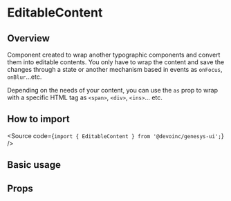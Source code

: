 

<Meta of={Stories} />

# EditableContent

## Overview

Component created to wrap another typographic components and convert them into
editable contents.
You only have to wrap the content and save the changes through a state or
another mechanism based in events as `onFocus`, `onBlur`...etc.

Depending on the needs of your content, you can use the `as` prop to wrap with
a specific HTML tag as `<span>`, `<div>`, `<ins>`... etc.

## How to import

<Source code={`import { EditableContent } from '@devoinc/genesys-ui';`} />

## Basic usage

<Canvas of={Stories.Base} />

## Props

<ArgTypes of={Stories} />
